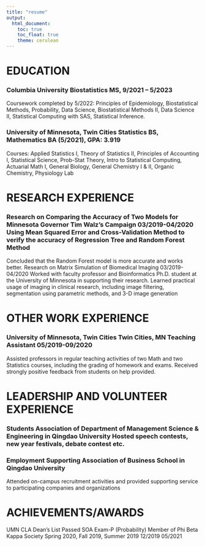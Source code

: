 ```yaml
---
title: "resume"
output: 
  html_document:
    toc: true
    toc_float: true
    theme: cerulean
---
```


# EDUCATION

### Columbia University Biostatistics MS, 9/2021 – 5/2023
Coursework completed by 5/2022: Principles of Epidemiology, Biostatistical Methods, Probability, Data Science, Biostatistical Methods II, Data Science II, Statistical Computing with SAS, Statistical Inference.
 
### University of Minnesota, Twin Cities Statistics BS, Mathematics BA (5/2021), GPA: 3.919
Courses: Applied Statistics I, Theory of Statistics II, Principles of Accounting I, Statistical Science, Prob-Stat Theory, Intro to Statistical Computing, Actuarial Math I, General Biology, General Chemistry I & II, Organic Chemistry, Physiology Lab

# RESEARCH EXPERIENCE

### Research on Comparing the Accuracy of Two Models for Minnesota Governor Tim Walz’s Campaign 03/2019-04/2020   Using Mean Squared Error and Cross-Validation Method to verify the accuracy of Regression Tree and Random Forest Method
  Concluded that the Random Forest model is more accurate and works better.
Research on Matrix Simulation of Biomedical Imaging 03/2019-04/2020 Worked with faculty professor and Bioinformatics Ph.D. student at the University of Minnesota in supporting their research.
  Learned practical usage of imaging in clinical research, including image filtering, segmentation using parametric methods, and 3-D image generation

# OTHER WORK EXPERIENCE

### University of Minnesota, Twin Cities Twin Cities, MN Teaching Assistant 05/2019-09/2020 
Assisted professors in regular teaching activities of two Math and two Statistics courses, including the grading of homework and exams. Received strongly positive feedback from students on help provided.

# LEADERSHIP AND VOLUNTEER EXPERIENCE

### Students Association of Department of Management Science & Engineering in Qingdao University Hosted speech contests, new year festivals, debate contest etc.

### Employment Supporting Association of Business School in Qingdao University
 Attended on-campus recruitment activities and provided supporting service to participating companies and organizations
 
# ACHIEVEMENTS/AWARDS

UMN CLA Dean’s List
Passed SOA Exam-P (Probability)
Member of Phi Beta Kappa Society
Spring 2020, Fall 2019, Summer 2019 12/2019 05/2021